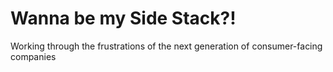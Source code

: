 # Wanna be my Side Stack?!

Working through the frustrations of the next generation of consumer-facing companies
